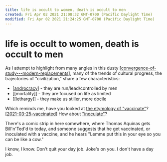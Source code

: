 ```yaml
---
title: life is occult to women, death is occult to men
created: Fri Apr 02 2021 21:08:32 GMT-0700 (Pacific Daylight Time)
modified: Fri Apr 02 2021 21:24:25 GMT-0700 (Pacific Daylight Time)
---
```


# life is occult to women, death is occult to men

As I attempt to highlight from many angles in this dusty [[convergence-of-study---modern-replacements]], many of the trends of cultural progress, the trajectories of "civilization," share a few characteristics:

- [[androcracy]] - they are run/lead/controlled by men
- [[mortality]] - they are focused on life as limited
- [[lethargy]] - they make us stiller, more docile

Which reminds me, have you looked at [the etymology of "vaccinate"](https://www.etymonline.com/word/vaccination)? [[2021-03-25-vaccinated]] How about ["inoculate"](https://www.etymonline.com/word/inoculate)?

There's a comic strip in here somewhere, where Thomas Aquinas gets Bill'n'Ted'd to today, and someone suggests that he get vaccinated, or inoculated with a vaccine, and he hears "Lemme put this in your eye so you can be like a cow."

I know, I know. Don't quit your day job. Joke's on you. I don't have a day job.

[//begin]: # "Autogenerated link references for markdown compatibility"
[convergence-of-study---modern-replacements]: ../resources/Technology/convergence-of-study---modern-replacements "Convergence of Study - Modern Replacements"
[androcracy]: ../areas/full-smile/androcracy "androcracy"
[2021-03-25-vaccinated]: 2021-03-25-vaccinated "Vaccinated"
[//end]: # "Autogenerated link references"